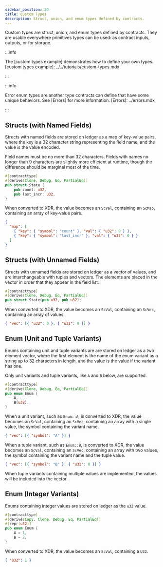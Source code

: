 ```yaml
---
sidebar_position: 20
title: Custom Types
description: Struct, union, and enum types defined by contracts.
---
```


<head>
  <title>Struct, union, and enum types defined by contracts.</title>
  <meta charSet="utf-8" />
  <meta
    property="og:title"
    content="Struct, union, and enum types defined by contracts."
  />
  <meta
    property="og:description"
    content="View the struct, union, and enum types that are usable as contract inputs, contract outputs, or for storage."
  />
  <link
    rel="canonical"
    href="https://soroban.stellar.org/docs/soroban-internals/custom-types"
  />
</head>

Custom types are struct, union, and enum types defined by contracts. They are
usable everywhere primitives types can be used: as contract inputs, outputs, or
for storage.

:::info

The [custom types example] demonstrates how to define your own types.
[custom types example]: ../../tutorials/custom-types.mdx

:::

:::info

Error enum types are another type contracts can define that have some unique
behaviors. See [Errors] for more information.
[Errors]: ../errors.mdx

:::

## Structs (with Named Fields)

Structs with named fields are stored on ledger as a map of key-value pairs,
where the key is a 32 character string representing the field name, and the
value is the value encoded.

Field names must be no more than 32 characters. Fields with names no longer than
9 characters are slightly more efficient at runtime, though the difference
should be marginal most of the time.

```rust
#[contracttype]
#[derive(Clone, Debug, Eq, PartialEq)]
pub struct State {
    pub count: u32,
    pub last_incr: u32,
}
```

When converted to XDR, the value becomes an `ScVal`, containing an `ScMap`,
containing an array of key-value pairs.

```json
{
  "map": [
    { "key": { "symbol": "count" }, "val": { "u32": 0 } },
    { "key": { "symbol": "last_incr" }, "val": { "u32": 0 } }
  ]
}
```

## Structs (with Unnamed Fields)

Structs with unnamed fields are stored on ledger as a vector of values, and are
interchangeable with tuples and vectors. The elements are placed in the vector in
order that they appear in the field list.

```rust
#[contracttype]
#[derive(Clone, Debug, Eq, PartialEq)]
pub struct State(pub u32, pub u32);
```

When converted to XDR, the value becomes an `ScVal`, containing an `ScVec`,
containing an array of values.

```json
{ "vec": [{ "u32": 0 }, { "u32": 0 }] }
```

## Enum (Unit and Tuple Variants)

Enums containing unit and tuple variants are are stored on ledger as a two
element vector, where the first element is the name of the enum variant as a
string up to 32 characters in length, and the value is the value if the variant
has one.

Only unit variants and tuple variants, like `A` and `B` below, are supported.

```rust
#[contracttype]
#[derive(Clone, Debug, Eq, PartialEq)]
pub enum Enum {
    A,
    B(u32),
}
```

When a unit variant, such as `Enum::A`, is converted to XDR, the value becomes
an `ScVal`, containing an `ScVec`, containing an array with a single value,
the symbol containing the variant name.

```json
{ "vec": [{ "symbol": "A" }] }
```

When a tuple variant, such as `Enum::B`, is converted to XDR, the value becomes
an `ScVal`, containing an `ScVec`, containing an array with two values, the
symbol containing the variant name and the tuple value.

```json
{ "vec": [{ "symbol": "B" }, { "u32": 0 }] }
```

When tuple variants containing multiple values are implemented, the values will
be included into the vector.

## Enum (Integer Variants)

Enums containing integer values are stored on ledger as the `u32` value.

```rust
#[contracttype]
#[derive(Copy, Clone, Debug, Eq, PartialEq)]
#[repr(u32)]
pub enum Enum {
    A = 1,
    B = 2,
}
```

When converted to XDR, the value becomes an `ScVal`, containing a `U32`.

```json
{ "u32": 1 }
```

